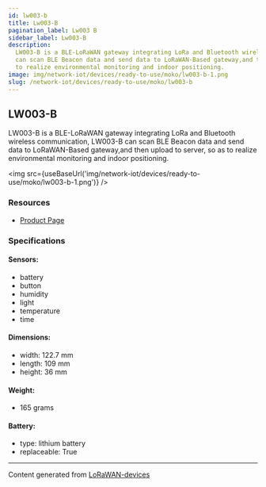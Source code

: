 ```yaml
---
id: lw003-b
title: Lw003-B
pagination_label: Lw003 B
sidebar_label: Lw003-B
description:
  LW003-B is a BLE-LoRaWAN gateway integrating LoRa and Bluetooth wireless communication, LW003-B
  can scan BLE Beacon data and send data to LoRaWAN-Based gateway,and then upload to server, so as
  to realize environmental monitoring and indoor positioning.
image: img/network-iot/devices/ready-to-use/moko/lw003-b-1.png
slug: /network-iot/devices/ready-to-use/moko/lw003-b
---
```



## LW003-B

LW003-B is a BLE-LoRaWAN gateway integrating LoRa and Bluetooth wireless communication, LW003-B can
scan BLE Beacon data and send data to LoRaWAN-Based gateway,and then upload to server, so as to
realize environmental monitoring and indoor positioning.

<img src={useBaseUrl('img/network-iot/devices/ready-to-use/moko/lw003-b-1.png')} />

### Resources

- [Product Page](https://www.mokosmart.com/lorawan-probe-lw003-b/)

### Specifications

#### Sensors:

- battery
- button
- humidity
- light
- temperature
- time

#### Dimensions:

- width: 122.7 mm
- length: 109 mm
- height: 36 mm

#### Weight:

- 165 grams

#### Battery:

- type: lithium battery
- replaceable: True

---

Content generated from [LoRaWAN-devices](https://github.com/TheThingsNetwork/lorawan-devices)
